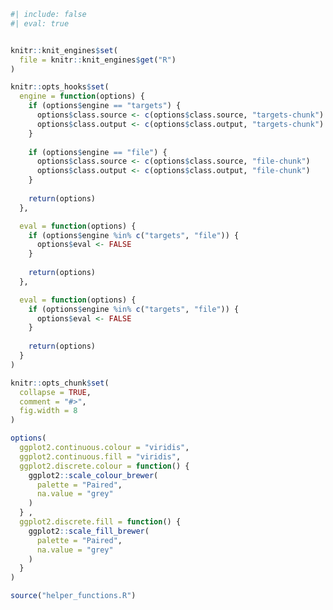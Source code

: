 ```r
#| include: false
#| eval: true


knitr::knit_engines$set(
  file = knitr::knit_engines$get("R")
)

knitr::opts_hooks$set(
  engine = function(options) {
    if (options$engine == "targets") {
      options$class.source <- c(options$class.source, "targets-chunk")
      options$class.output <- c(options$class.output, "targets-chunk")
    }
    
    if (options$engine == "file") {
      options$class.source <- c(options$class.source, "file-chunk")
      options$class.output <- c(options$class.output, "file-chunk")
    }
    
    return(options)
  },

  eval = function(options) {
    if (options$engine %in% c("targets", "file")) {
      options$eval <- FALSE
    }
    
    return(options)
  },

  eval = function(options) {
    if (options$engine %in% c("targets", "file")) {
      options$eval <- FALSE
    }
    
    return(options)
  }
)

knitr::opts_chunk$set(
  collapse = TRUE,
  comment = "#>", 
  fig.width = 8
)

options(
  ggplot2.continuous.colour = "viridis",
  ggplot2.continuous.fill = "viridis",
  ggplot2.discrete.colour = function() {
    ggplot2::scale_colour_brewer(
      palette = "Paired", 
      na.value = "grey"
    )
  } ,
  ggplot2.discrete.fill = function() {
    ggplot2::scale_fill_brewer(
      palette = "Paired",
      na.value = "grey"
    )
  } 
)

source("helper_functions.R")
```
